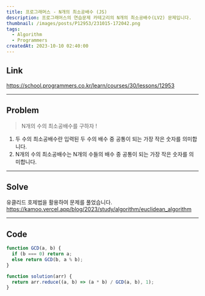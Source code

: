 ```yaml
---
title: 프로그래머스 - N개의 최소공배수 (JS)
description: 프로그래머스의 연습문제 카테고리의 N개의 최소공배수(LV2) 문제입니다.
thumbnail: /images/posts/P12953/231015-172042.png
tags:
  - Algorithm
  - Programmers
createdAt: 2023-10-10 02:40:00
---
```


## Link

https://school.programmers.co.kr/learn/courses/30/lessons/12953

<hr />

## Problem

> N개의 수의 최소공배수를 구하자 !

1. 두 수의 최소공배수란 입력된 두 수의 배수 중 공통이 되는 가장 작은 숫자를 의미합니다.
2. N개의 수의 최소공배수는 N개의 수들의 배수 중 공통이 되는 가장 작은 숫자를 의미합니다.

<hr />

## Solve

유클리드 호제법을 활용하여 문제를 풀었습니다.
https://kamoo.vercel.app/blog/2023/study/algorithm/euclidean_algorithm

<hr />

## Code

```javascript
function GCD(a, b) {
  if (b === 0) return a;
  else return GCD(b, a % b);
}

function solution(arr) {
  return arr.reduce((a, b) => (a * b) / GCD(a, b), 1);
}
```
